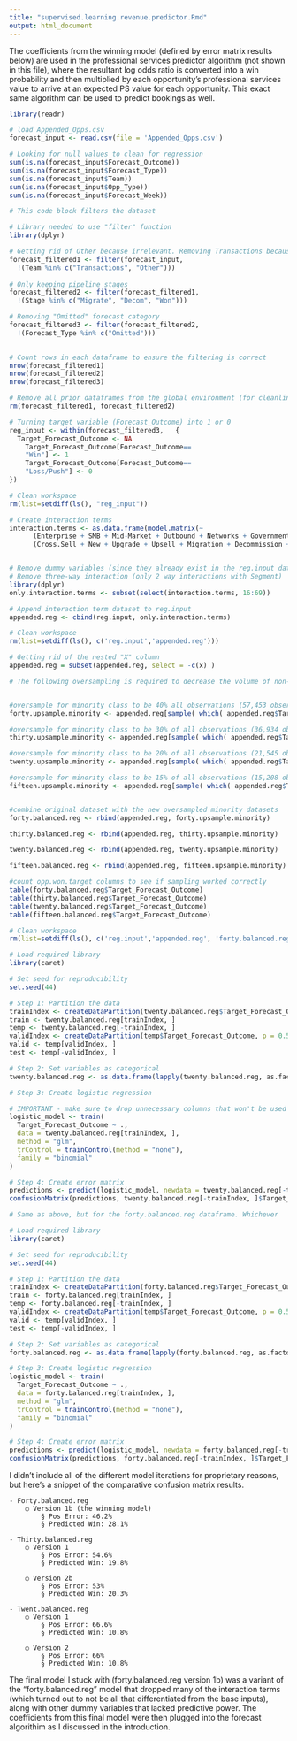 ---
title: "supervised.learning.revenue.predictor.Rmd"
output: html_document
---

The coefficients from the winning model (defined by error matrix results below) are used in the professional services predictor algorithm (not shown in this file), where the resultant log odds ratio is converted into a win probability and then multiplied by each opportunity's professional services value to arrive at an expected PS value for each opportunity. This exact same algorithm can be used to predict bookings as well.

```{r}
library(readr)

# load Appended_Opps.csv
forecast_input <- read.csv(file = 'Appended_Opps.csv')
```

```{r}
# Looking for null values to clean for regression 
sum(is.na(forecast_input$Forecast_Outcome))
sum(is.na(forecast_input$Forecast_Type))
sum(is.na(forecast_input$Team))
sum(is.na(forecast_input$Opp_Type))
sum(is.na(forecast_input$Forecast_Week))

```
```{r}

# This code block filters the dataset

# Library needed to use "filter" function
library(dplyr)

# Getting rid of Other because irrelevant. Removing Transactions because they represent a disproportionate number of opportunities which skews the data in a very different way than non-transactional teams do.
forecast_filtered1 <- filter(forecast_input,
  !(Team %in% c("Transactions", "Other")))
  
# Only keeping pipeline stages
forecast_filtered2 <- filter(forecast_filtered1,
  !(Stage %in% c("Migrate", "Decom", "Won")))

# Removing "Omitted" forecast category
forecast_filtered3 <- filter(forecast_filtered2,
  !(Forecast_Type %in% c("Omitted")))

  
# Count rows in each dataframe to ensure the filtering is correct
nrow(forecast_filtered1)
nrow(forecast_filtered2)
nrow(forecast_filtered3)

# Remove all prior dataframes from the global environment (for cleanliness)
rm(forecast_filtered1, forecast_filtered2)

```

```{r}
# Turning target variable (Forecast_Outcome) into 1 or 0
reg_input <- within(forecast_filtered3,   {
  Target_Forecast_Outcome <- NA
    Target_Forecast_Outcome[Forecast_Outcome==
    "Win"] <- 1
    Target_Forecast_Outcome[Forecast_Outcome==
    "Loss/Push"] <- 0
})

# Clean workspace
rm(list=setdiff(ls(), "reg_input"))

```

```{r}
# Create interaction terms
interaction.terms <- as.data.frame(model.matrix(~
      (Enterprise + SMB + Mid-Market + Outbound + Networks + Government + Mexico - 1)*
      (Cross.Sell + New + Upgrade + Upsell + Migration + Decommission + Recontract - 1) * (Lifespan.30 + Lifespan.60 - 1), reg.input))


# Remove dummy variables (since they already exist in the reg.input dataset)
# Remove three-way interaction (only 2 way interactions with Segment)
library(dplyr)
only.interaction.terms <- subset(select(interaction.terms, 16:69))

# Append interaction term dataset to reg.input
appended.reg <- cbind(reg.input, only.interaction.terms)

# Clean workspace
rm(list=setdiff(ls(), c('reg.input','appended.reg')))

# Getting rid of the nested "X" column
appended.reg = subset(appended.reg, select = -c(x) )
```

```{r}
# The following oversampling is required to decrease the volume of non-events so that proportion of events and non-events gets less skewed, since target events spend less time being "visible" in the source dataset due to their much shorter lifespans.


#oversample for minority class to be 40% all observations (57,453 observations)
forty.upsample.minority <- appended.reg[sample( which( appended.reg$Target_Forecast_Outcome==1), 48821, replace = TRUE), ]

#oversample for minority class to be 30% of all observations (36,934 observations)
thirty.upsample.minority <- appended.reg[sample( which( appended.reg$Target_Forecast_Outcome==1), 28302, replace = TRUE), ]

#oversample for minority class to be 20% of all observations (21,545 observations)
twenty.upsample.minority <- appended.reg[sample( which( appended.reg$Target_Forecast_Outcome==1), 12913, replace = TRUE), ]

#oversample for minority class to be 15% of all observations (15,208 observations)
fifteen.upsample.minority <- appended.reg[sample( which( appended.reg$Target_Forecast_Outcome==1), 6576, replace = TRUE), ]


#combine original dataset with the new oversampled minority datasets
forty.balanced.reg <- rbind(appended.reg, forty.upsample.minority)

thirty.balanced.reg <- rbind(appended.reg, thirty.upsample.minority)

twenty.balanced.reg <- rbind(appended.reg, twenty.upsample.minority)

fifteen.balanced.reg <- rbind(appended.reg, fifteen.upsample.minority)

#count opp.won.target columns to see if sampling worked correctly
table(forty.balanced.reg$Target_Forecast_Outcome)
table(thirty.balanced.reg$Target_Forecast_Outcome)
table(twenty.balanced.reg$Target_Forecast_Outcome)
table(fifteen.balanced.reg$Target_Forecast_Outcome)

# Clean workspace
rm(list=setdiff(ls(), c('reg.input','appended.reg', 'forty.balanced.reg', 'thirty.balanced.reg', 'twenty.balanced.reg', 'fifteen.balanced.reg')))
```

```{r}
# Load required library
library(caret)

# Set seed for reproducibility
set.seed(44)

# Step 1: Partition the data
trainIndex <- createDataPartition(twenty.balanced.reg$Target_Forecast_Outcome, p = 0.75, list = FALSE)
train <- twenty.balanced.reg[trainIndex, ]
temp <- twenty.balanced.reg[-trainIndex, ]
validIndex <- createDataPartition(temp$Target_Forecast_Outcome, p = 0.5, list = FALSE)
valid <- temp[validIndex, ]
test <- temp[-validIndex, ]

# Step 2: Set variables as categorical
twenty.balanced.reg <- as.data.frame(lapply(twenty.balanced.reg, as.factor))

# Step 3: Create logistic regression 

# IMPORTANT - make sure to drop unnecessary columns that won't be used in the regression before running this part, as you'll receive a "cannot allocate vector of size x" error
logistic_model <- train(
  Target_Forecast_Outcome ~ ., 
  data = twenty.balanced.reg[trainIndex, ], 
  method = "glm",
  trControl = trainControl(method = "none"),
  family = "binomial"
)

# Step 4: Create error matrix
predictions <- predict(logistic_model, newdata = twenty.balanced.reg[-trainIndex, ], type = "raw")
confusionMatrix(predictions, twenty.balanced.reg[-trainIndex, ]$Target_Forecast_Outcome)

```

```{r}
# Same as above, but for the forty.balanced.reg dataframe. Whichever 

# Load required library
library(caret)

# Set seed for reproducibility
set.seed(44)

# Step 1: Partition the data
trainIndex <- createDataPartition(forty.balanced.reg$Target_Forecast_Outcome, p = 0.75, list = FALSE)
train <- forty.balanced.reg[trainIndex, ]
temp <- forty.balanced.reg[-trainIndex, ]
validIndex <- createDataPartition(temp$Target_Forecast_Outcome, p = 0.5, list = FALSE)
valid <- temp[validIndex, ]
test <- temp[-validIndex, ]

# Step 2: Set variables as categorical
forty.balanced.reg <- as.data.frame(lapply(forty.balanced.reg, as.factor))

# Step 3: Create logistic regression
logistic_model <- train(
  Target_Forecast_Outcome ~ ., 
  data = forty.balanced.reg[trainIndex, ], 
  method = "glm",
  trControl = trainControl(method = "none"),
  family = "binomial"
)

# Step 4: Create error matrix
predictions <- predict(logistic_model, newdata = forty.balanced.reg[-trainIndex, ], type = "raw")
confusionMatrix(predictions, forty.balanced.reg[-trainIndex, ]$Target_Forecast_Outcome)

```

I didn't include all of the different model iterations for proprietary reasons, but here's a snippet of the comparative confusion matrix results.

	- Forty.balanced.reg
		○ Version 1b (the winning model)
			§ Pos Error: 46.2% 
			§ Predicted Win: 28.1%

	- Thirty.balanced.reg
		○ Version 1
			§ Pos Error: 54.6%
			§ Predicted Win: 19.8%

		○ Version 2b
			§ Pos Error: 53%
			§ Predicted Win: 20.3%

	- Twent.balanced.reg
		○ Version 1
			§ Pos Error: 66.6%
			§ Predicted Win: 10.8%

		○ Version 2
			§ Pos Error: 66%
			§ Predicted Win: 10.8%


The final model I stuck with (forty.balanced.reg version 1b) was a variant of the "forty.balanced.reg" model that dropped many of the interaction terms (which turned out to not be all that differentiated from the base inputs), along with other dummy variables that lacked predictive power. The coefficients from this final model were then plugged into the forecast algorithim as I discussed in the introduction.
